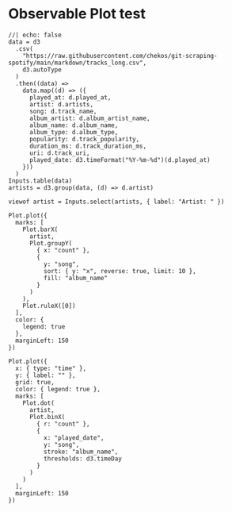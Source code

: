 # Observable Plot test

```ojs
//| echo: false
data = d3
  .csv(
    "https://raw.githubusercontent.com/chekos/git-scraping-spotify/main/markdown/tracks_long.csv",
    d3.autoType
  )
  .then((data) =>
    data.map((d) => ({
      played_at: d.played_at,
      artist: d.artists,
      song: d.track_name,
      album_artist: d.album_artist_name,
      album_name: d.album_name,
      album_type: d.album_type,
      popularity: d.track_popularity,
      duration_ms: d.track_duration_ms,
      uri: d.track_uri,
      played_date: d3.timeFormat("%Y-%m-%d")(d.played_at)
    }))
  )
Inputs.table(data)
artists = d3.group(data, (d) => d.artist)

viewof artist = Inputs.select(artists, { label: "Artist: " })
```

```ojs
Plot.plot({
  marks: [
    Plot.barX(
      artist,
      Plot.groupY(
        { x: "count" },
        {
          y: "song",
          sort: { y: "x", reverse: true, limit: 10 },
          fill: "album_name"
        }
      )
    ),
    Plot.ruleX([0])
  ],
  color: {
    legend: true
  },
  marginLeft: 150
})
```

```ojs
Plot.plot({
  x: { type: "time" },
  y: { label: "" },
  grid: true,
  color: { legend: true },
  marks: [
    Plot.dot(
      artist,
      Plot.binX(
        { r: "count" },
        {
          x: "played_date",
          y: "song",
          stroke: "album_name",
          thresholds: d3.timeDay
        }
      )
    )
  ],
  marginLeft: 150
})
```





